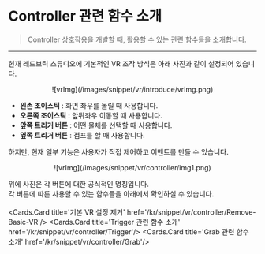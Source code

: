 
# Controller 관련 함수 소개

> Controller 상호작용을 개발할 때, 활용할 수 있는 관련 함수들을 소개합니다.

---

현재 레드브릭 스튜디오에 기본적인 VR 조작 방식은 아래 사진과 같이 설정되어 있습니다.
<br />
<center>![vrImg](/images/snippet/vr/introduce/vrImg.png) </center>

- **왼손 조이스틱** : 화면 좌우를 돌릴 때 사용합니다. <br />
- **오른쪽 조이스틱** : 앞뒤좌우 이동할 때 사용합니다. <br />
- **앞쪽 트리거 버튼** : 어떤 물체를 선택할 때 사용합니다. <br />
- **옆쪽 트리거 버튼** : 점프를 할 때 사용합니다. <br />

하지만, 현재 일부 기능은 사용자가 직접 제어하고 이벤트를 만들 수 있습니다. 
<br />
<center>![vrImg](/images/snippet/vr/controller/img1.png) </center>

위에 사진은 각 버튼에 대한 공식적인 명칭입니다. <br />
각 버튼에 따른 사용할 수 있는 함수들을 아래에서 확인하실 수 있습니다. <br />
<br />
<Cards>
    <Cards.Card title='기본 VR 설정 제거' href='/kr/snippet/vr/controller/Remove-Basic-VR'/>
    <Cards.Card title='Trigger 관련 함수 소개' href='/kr/snippet/vr/controller/Trigger'/>
    <Cards.Card title='Grab 관련 함수 소개' href='/kr/snippet/vr/controller/Grab'/>
</Cards>